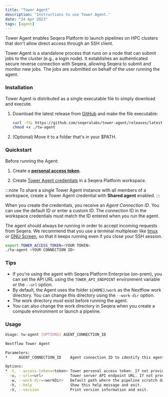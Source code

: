 ```yaml
---
title: "Tower Agent"
description: "Instructions to use Tower Agent."
date: "24 Apr 2023"
tags: [agent]
---
```


Tower Agent enables Seqera Platform to launch pipelines on HPC clusters that don't allow direct access through an SSH client.

Tower Agent is a standalone process that runs on a node that can submit jobs to the cluster (e.g., a login node). It establishes an authenticated secure reverse connection with Seqera, allowing Seqera to submit and monitor new jobs. The jobs are submitted on behalf of the user running the agent.

### Installation

Tower Agent is distributed as a single executable file to simply download and execute.

1. Download the latest release from [GitHub](https://github.com/seqeralabs/tower-agent) and make the file executable:

   ```bash
   curl -fSL https://github.com/seqeralabs/tower-agent/releases/latest/download/tw-agent-linux-x86_64 > tw-agent
   chmod +x ./tw-agent
   ```

2. (Optional) Move it to a folder that's in your $PATH.

### Quickstart

Before running the Agent:

1. Create a [**personal access token**](../../api/overview.mdx#authentication).

2. Create [Tower Agent credentials](../../credentials/agent_credentials.mdx) in a Seqera Platform workspace.

:::note
To share a single Tower Agent instance with all members of a workspace, create a Tower Agent credential with **Shared agent** enabled.
:::

When you create the credentials, you receive an _Agent Connection ID_. You can use the default ID or enter a custom ID. The connection ID in the workspace credentials must match the ID entered when you run the agent.

The agent should always be running in order to accept incoming requests from Seqera. We recommend that you use a terminal multiplexer like [tmux](https://github.com/tmux/tmux) or [GNU Screen](https://www.gnu.org/software/screen/), so that it keeps running even if you close your SSH session.

```bash
export TOWER_ACCESS_TOKEN=<YOUR TOKEN>
./tw-agent <YOUR CONNECTION ID>
```

### Tips

- If you're using the agent with Seqera Platform Enterprise (on-prem), you can set the API URL using the `TOWER_API_ENDPOINT` environment variable or the `--url` option.
- By default, the Agent uses the folder `${HOME}/work` as the Nextflow work directory. You can change this directory using the `--work-dir` option.
- The work directory _must_ exist before running the agent.
- You can also change the work directory in Seqera when you create a compute environment or launch a pipeline.

### Usage

```bash
Usage: tw-agent [OPTIONS] AGENT_CONNECTION_ID

Nextflow Tower Agent

Parameters:
*     AGENT_CONNECTION_ID    Agent connection ID to identify this agent.

Options:
* -t, --access-token=<token> Tower personal access token. If not provided, the TOWER_ACCESS_TOKEN variable will be used.
  -u, --url=<url>            Tower server API endpoint URL. If not provided TOWER_API_ENDPOINT variable will be used [default: https://api.cloud.seqera.io].
  -w, --work-dir=<workDir>   Default path where the pipeline scratch data is stored. It can be changed when launching a pipeline from Tower [default: ~/work].
  -h, --help                 Show this help message and exit.
  -V, --version              Print version information and exit.
```
